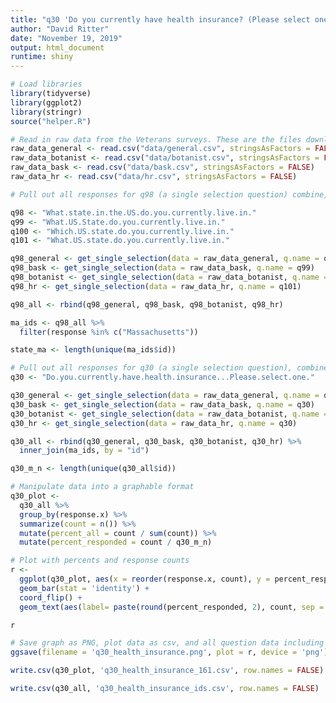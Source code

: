 ```yaml
---
title: "q30 'Do you currently have health insurance? (Please select one)' (MA Veterans)"
author: "David Ritter"
date: "November 19, 2019"
output: html_document
runtime: shiny
---
```


```r
# Load libraries
library(tidyverse)
library(ggplot2)
library(stringr)
source("helper.R")
```

```r
# Read in raw data from the Veterans surveys. These are the files downloaded from survey monkey saved as a .csv
raw_data_general <- read.csv("data/general.csv", stringsAsFactors = FALSE)
raw_data_botanist <- read.csv("data/botanist.csv", stringsAsFactors = FALSE)
raw_data_bask <- read.csv("data/bask.csv", stringsAsFactors = FALSE)
raw_data_hr <- read.csv("data/hr.csv", stringsAsFactors = FALSE)
```

```r
# Pull out all responses for q98 (a single selection question) combine, then determine 'question n' (subsequent q are labeled for convenience, do not respond to survey q#)

q98 <- "What.state.in.the.US.do.you.currently.live.in."
q99 <- "What.US.State.do.you.currently.live.in."
q100 <- "Which.US.state.do.you.currently.live.in."
q101 <- "What.US.state.do.you.currently.live.in."

q98_general <- get_single_selection(data = raw_data_general, q.name = q98)
q98_bask <- get_single_selection(data = raw_data_bask, q.name = q99)
q98_botanist <- get_single_selection(data = raw_data_botanist, q.name = q100)
q98_hr <- get_single_selection(data = raw_data_hr, q.name = q101)

q98_all <- rbind(q98_general, q98_bask, q98_botanist, q98_hr)

ma_ids <- q98_all %>% 
  filter(response %in% c("Massachusetts"))

state_ma <- length(unique(ma_ids$id))
```

```r
# Pull out all responses for q30 (a single selection question), combine, then determine 'question n'
q30 <- "Do.you.currently.have.health.insurance...Please.select.one."

q30_general <- get_single_selection(data = raw_data_general, q.name = q30)
q30_bask <- get_single_selection(data = raw_data_bask, q.name = q30)
q30_botanist <- get_single_selection(data = raw_data_botanist, q.name = q30)
q30_hr <- get_single_selection(data = raw_data_hr, q.name = q30)

q30_all <- rbind(q30_general, q30_bask, q30_botanist, q30_hr) %>%
  inner_join(ma_ids, by = "id")

q30_m_n <- length(unique(q30_all$id))
```

```r
# Manipulate data into a graphable format
q30_plot <- 
  q30_all %>%
  group_by(response.x) %>%
  summarize(count = n()) %>%
  mutate(percent_all = count / sum(count)) %>%
  mutate(percent_responded = count / q30_m_n)
```

```r
# Plot with percents and response counts
r <- 
  ggplot(q30_plot, aes(x = reorder(response.x, count), y = percent_responded)) +
  geom_bar(stat = 'identity') +
  coord_flip() +
  geom_text(aes(label= paste(round(percent_responded, 2), count, sep = "***")))

r
```

```r
# Save graph as PNG, plot data as csv, and all question data including response IDs as csv (save question n and N at end of plot file as "_x.x")
ggsave(filename = 'q30_health_insurance.png', plot = r, device = 'png')

write.csv(q30_plot, 'q30_health_insurance_161.csv', row.names = FALSE)

write.csv(q30_all, 'q30_health_insurance_ids.csv', row.names = FALSE)
```